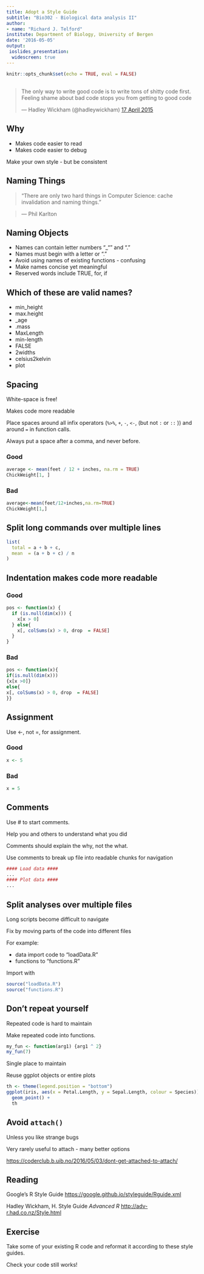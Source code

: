 ```yaml
---
title: Adopt a Style Guide
subtitle: "Bio302 - Biological data analysis II"
author: 
- name: "Richard J. Telford"
institute: Department of Biology, University of Bergen
date: '2016-05-05'
output: 
 ioslides_presentation:
  widescreen: true
---
```


```r
knitr::opts_chunk$set(echo = TRUE, eval = FALSE)
```
##
<blockquote class="twitter-tweet" data-lang="en" width = "550"><p lang="en" dir="ltr">The only way to write good code is to write tons of shitty code first. Feeling shame about bad code stops you from getting to good code</p>&mdash; Hadley Wickham (@hadleywickham) <a href="https://twitter.com/hadleywickham/status/589068687669243905">17 April 2015</a></blockquote>
<script async src="//platform.twitter.com/widgets.js" charset="utf-8"></script>



## Why

 - Makes code easier to read
 - Makes code easier to debug

Make your own style - but be consistent

## Naming Things

>    “There are only two hard things in Computer Science: cache invalidation and naming things.”

>    — Phil Karlton

## Naming Objects

 - Names can contain letter numbers "_"" and "."
 - Names must begin with a letter or "."
 - Avoid using names of existing functions - confusing
 - Make names concise yet meaningful
 - Reserved words include TRUE, for, if
 
## Which of these are valid names?

 - min_height
 - max.height 
 - _age 
 - .mass 
 - MaxLength 
 - min-length 
 - FALSE
 - 2widths 
 - celsius2kelvin 
 - plot

 
## Spacing

White-space is free! 

Makes code more readable

Place spaces around all infix operators (`%>%`, `+`, `-`, `<-`, (but not `:` or `::` )) and around `=` in function calls. 

Always put a space after a comma, and never before.

### Good
```r
average <- mean(feet / 12 + inches, na.rm = TRUE)
ChickWeight[1, ]
```
### Bad
```r
average<-mean(feet/12+inches,na.rm=TRUE)
ChickWeight[1,]
```

## Split long commands over multiple lines

```r
list(
  total = a + b + c, 
  mean  = (a + b + c) / n
)
```

## Indentation makes code more readable

### Good
```r
pos <- function(x) {
  if (is.null(dim(x))) {
    x[x > 0]
  } else{
    x[, colSums(x) > 0, drop  = FALSE]
  }
}
```

### Bad
```r
pos <- function(x){
if(is.null(dim(x)))
{x[x >0]} 
else{
x[, colSums(x) > 0, drop  = FALSE]
}}
```

## Assignment

Use <-, not =, for assignment.

### Good
```r
x <- 5
```
### Bad
```r
x = 5
```

## Comments

Use # to start comments.

Help you and others to understand what you did

Comments should explain the why, not the what.

Use comments to break up file into readable chunks for navigation
```r
#### Load data ####
...
#### Plot data ####
...
```
 
## Split analyses over multiple files

Long scripts become difficult to navigate

Fix by moving parts of the code into different files

For example: 

 - data import code to "loadData.R"
 - functions to "functions.R"

Import with  
```r
source("loadData.R")
source("functions.R")
```
 
## Don't repeat yourself

Repeated code is hard to maintain

Make repeated code into functions.

```r
my_fun <- function(arg1) {arg1 ^ 2}
my_fun(7)
```
Single place to maintain

Reuse ggplot objects or entire plots

```r
th <- theme(legend.position = "bottom")
ggplot(iris, aes(x = Petal.Length, y = Sepal.Length, colour = Species))  +
  geom_point() +
  th
```


 
## Avoid `attach()`

Unless you like strange bugs

Very rarely useful to attach - many better options

[https://coderclub.b.uib.no/2016/05/03/dont-get-attached-to-attach/](https://coderclub.b.uib.no/2016/05/03/dont-get-attached-to-attach/)
 
## Reading

Google's R Style Guide [https://google.github.io/styleguide/Rguide.xml](https://google.github.io/styleguide/Rguide.xml)

Hadley Wickham, H. Style Guide _Advanced R_
[http://adv-r.had.co.nz/Style.html](http://adv-r.had.co.nz/Style.html)

## Exercise

Take some of your existing R code and reformat it according to these style guides. 

Check your code still works!